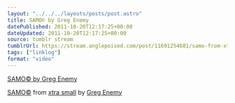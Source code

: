 ```yaml
---
layout: "../../../layouts/posts/post.astro"
title: SAMO© by Greg Enemy
datePublished: 2011-10-20T12:17:25+00:00
dateUpdated: 2011-10-20T12:17:25+00:00
source: tumblr stream
tumblrUrl: https://stream.anglepoised.com/post/11691254681/samo-from-xtra-small-by-greg-enemy
tags: ["linklog"]
format: "video"
---
```


[SAMO© by Greg Enemy][1]

[SAMO©][1] from [xtra small][2] by [Greg Enemy][3]

[1]: http://gregenemy.bandcamp.com/track/samo-c
[2]: http://gregenemy.bandcamp.com/album/xtra-small
[3]: http://gregenemy.com/
